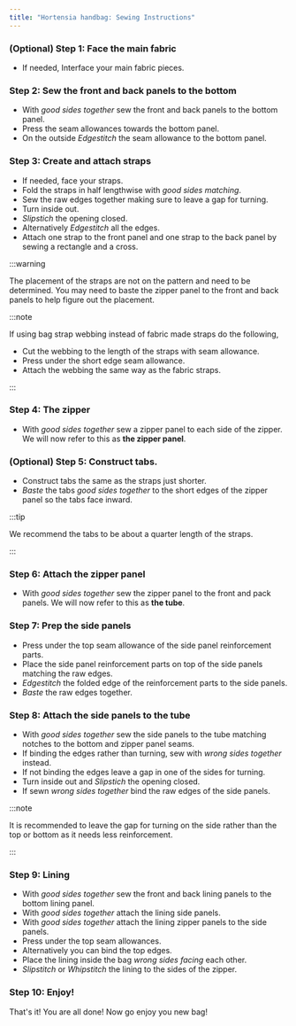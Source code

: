 ```yaml
---
title: "Hortensia handbag: Sewing Instructions"
---
```


### (Optional) Step 1: Face the main fabric

- If needed, Interface your main fabric pieces.

### Step 2: Sew the front and back panels to the bottom

- With _good sides together_ sew the front and back panels to the bottom panel.
- Press the seam allowances towards the bottom panel.
- On the outside _Edgestitch_ the seam allowance to the bottom panel.

### Step 3: Create and attach straps

- If needed, face your straps.
- Fold the straps in half lengthwise with _good sides matching_.
- Sew the raw edges together making sure to leave a gap for turning.
- Turn inside out.
- _Slipstich_ the opening closed.
- Alternatively _Edgestitch_ all the edges.
- Attach one strap to the front panel and one strap to the back panel by sewing a rectangle and a cross.

:::warning


The placement of the straps are not on the pattern and need to be determined. You may need to baste the zipper panel to the front and back panels to help figure out the placement.

</Warning>

:::note


If using bag strap webbing instead of fabric made straps do the following,

- Cut the webbing to the length of the straps with seam allowance.
- Press under the short edge seam allowance.
- Attach the webbing the same way as the fabric straps.

:::

### Step 4: The zipper

- With _good sides together_ sew a zipper panel to each side of the zipper. We will now refer to this as **the zipper panel**.

### (Optional) Step 5: Construct tabs.

- Construct tabs the same as the straps just shorter.
- _Baste_ the tabs _good sides together_ to the short edges of the zipper panel so the tabs face inward.

:::tip


We recommend the tabs to be about a quarter length of the straps.

:::

### Step 6: Attach the zipper panel

- With _good sides together_ sew the zipper panel to the front and pack panels. We will now refer to this as **the tube**.

### Step 7: Prep the side panels

- Press under the top seam allowance of the side panel reinforcement parts.
- Place the side panel reinforcement parts on top of the side panels matching the raw edges.
- _Edgestitch_ the folded edge of the reinforcement parts to the side panels.
- _Baste_ the raw edges together.

### Step 8: Attach the side panels to the tube

- With _good sides together_ sew the side panels to the tube matching notches to the bottom and zipper panel seams.
- If binding the edges rather than turning, sew with _wrong sides together_ instead.
- If not binding the edges leave a gap in one of the sides for turning.
- Turn inside out and _Slipstich_ the opening closed.
- If sewn _wrong sides together_ bind the raw edges of the side panels.

:::note


It is recommended to leave the gap for turning on the side rather than the top or bottom as it needs less reinforcement.

:::

### Step 9: Lining

- With _good sides together_ sew the front and back lining panels to the bottom lining panel.
- With _good sides together_ attach the lining side panels.
- With _good sides together_ attach the lining zipper panels to the side panels.
- Press under the top seam allowances.
- Alternatively you can bind the top edges.
- Place the lining inside the bag _wrong sides facing_ each other.
- _Slipstitch_ or _Whipstitch_ the lining to the sides of the zipper.

### Step 10: Enjoy!

That's it! You are all done! Now go enjoy you new bag!

